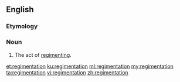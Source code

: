 ==English==

===Etymology===
{{suffix|en|regiment|ation}}

===Noun===
{{en-noun|~}}

# The act of [[regiment]]ing.

[[et:regimentation]]
[[ku:regimentation]]
[[ml:regimentation]]
[[my:regimentation]]
[[ta:regimentation]]
[[vi:regimentation]]
[[zh:regimentation]]